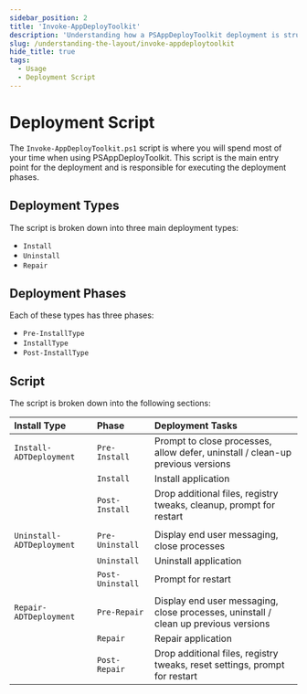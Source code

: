 ```yaml
---
sidebar_position: 2
title: 'Invoke-AppDeployToolkit'
description: 'Understanding how a PSAppDeployToolkit deployment is structured.'
slug: /understanding-the-layout/invoke-appdeploytoolkit
hide_title: true
tags:
  - Usage
  - Deployment Script
---
```


# Deployment Script

The `Invoke-AppDeployToolkit.ps1` script is where you will spend most of your time when using PSAppDeployToolkit. This script is the main entry point for the deployment and is responsible for executing the deployment phases.

## Deployment Types

The script is broken down into three main deployment types:

- `Install`
- `Uninstall`
- `Repair`

## Deployment Phases

Each of these types has three phases:

- `Pre-InstallType`
- `InstallType`
- `Post-InstallType`

## Script

The script is broken down into the following sections:

| **Install Type**          | **Phase**        | **Deployment Tasks**                                                                   |
| :------------------------ | :----------------| :------------------------------------------------------------------------------------- |
| `Install-ADTDeployment`   | `Pre-Install`    | Prompt to close processes, allow defer, uninstall / clean-up previous versions         |
|                           | `Install`        | Install application                                                                    |
|                           | `Post-Install`   | Drop additional files, registry tweaks, cleanup, prompt for restart                    |
|                           |                  |                                                                                        |
| `Uninstall-ADTDeployment` | `Pre-Uninstall`  | Display end user messaging, close processes                                            |
|                           | `Uninstall`      | Uninstall application                                                                  |
|                           | `Post-Uninstall` | Prompt for restart                                                                     |
|                           |                  |                                                                                        |
| `Repair-ADTDeployment`    | `Pre-Repair`     | Display end user messaging, close processes, uninstall / clean up previous versions    |
|                           | `Repair`         | Repair application                                                                     |
|                           | `Post-Repair`    | Drop additional files, registry tweaks, reset settings, prompt for restart             |
